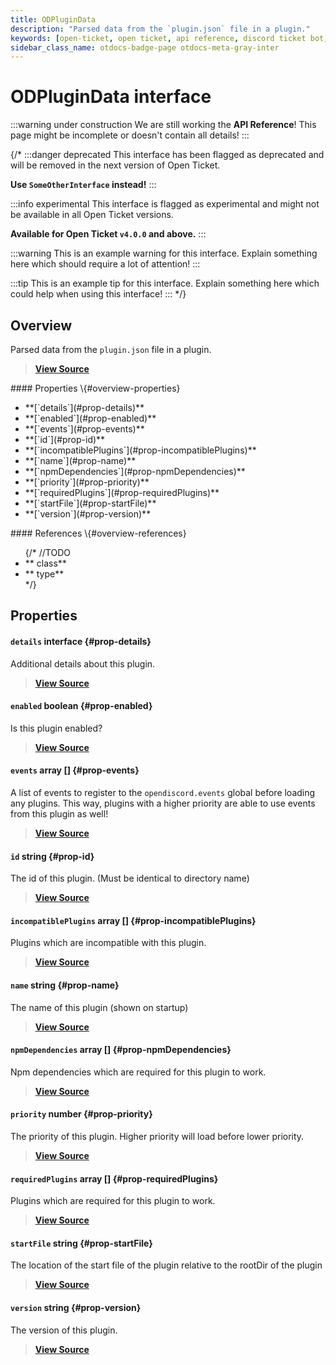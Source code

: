 ```yaml
---
title: ODPluginData
description: "Parsed data from the `plugin.json` file in a plugin."
keywords: [open-ticket, open ticket, api reference, discord ticket bot, interface]
sidebar_class_name: otdocs-badge-page otdocs-meta-gray-inter
---
```

<head>
    <link rel="apple-touch-icon" href="/img/logo_vertical.png"/>
</head>

# ODPluginData <M color="gray">interface</M>

:::warning under construction
We are still working the **API Reference**! This page might be incomplete or doesn't contain all details!
:::

{/*
:::danger deprecated
This interface has been flagged as deprecated and will be removed in the next version of Open Ticket.

**Use `SomeOtherInterface` instead!**
:::

:::info experimental
This interface is flagged as experimental and might not be available in all Open Ticket versions.

**Available for Open Ticket `v4.0.0` and above.**
:::

:::warning
This is an example warning for this interface. Explain something here which should require a lot of attention!
:::

:::tip
This is an example tip for this interface. Explain something here which could help when using this interface!
:::
*/}

## Overview
Parsed data from the `plugin.json` file in a plugin.

> [**View Source**](https://otgithub.dj-dj.be/tree/main/src/core/api/modules/plugin.ts#L49)

<FlexHorizontal>
<div style={{width:"50%"}}>
    #### Properties \{#overview-properties}
    <ul>
        <li>**[`details`](#prop-details)**</li>
        <li>**[`enabled`](#prop-enabled)**</li>
        <li>**[`events`](#prop-events)**</li>
        <li>**[`id`](#prop-id)**</li>
        <li>**[`incompatiblePlugins`](#prop-incompatiblePlugins)**</li>
        <li>**[`name`](#prop-name)**</li>
        <li>**[`npmDependencies`](#prop-npmDependencies)**</li>
        <li>**[`priority`](#prop-priority)**</li>
        <li>**[`requiredPlugins`](#prop-requiredPlugins)**</li>
        <li>**[`startFile`](#prop-startFile)**</li>
        <li>**[`version`](#prop-version)**</li>
    </ul>
</div>
<div style={{width:"50%"}}>
    #### References \{#overview-references}
    <ul>
        {/*
        //TODO
        <li>**<code><ApiUrl url="class:ODId" label="api.ODId"/></code> <M color="purple">class</M>**</li>
        <li>**<code><ApiUrl url="type:ODExampleType" label="api.ODExampleType"/></code> <M color="brown">type</M>**</li>
        */}
    </ul>
</div>
</FlexHorizontal>

## Properties
<Divider></Divider>
#### `details` <M color="gray">interface</M> <ApiBlock><ApiUrl url="interface:ODPluginDetails" label="api.ODPluginDetails"/></ApiBlock> \{#prop-details}
Additional details about this plugin.

> [**View Source**](https://otgithub.dj-dj.be/tree/main/src/core/api/modules/plugin.ts#L74)

<Divider></Divider>
#### `enabled` <M color="red">boolean</M> <ApiBlock><ApiUrl url="js:boolean" label="boolean"/></ApiBlock> \{#prop-enabled}
Is this plugin enabled?

> [**View Source**](https://otgithub.dj-dj.be/tree/main/src/core/api/modules/plugin.ts#L60)

<Divider></Divider>
#### `events` <M color="pink">array</M> <ApiBlock><ApiUrl url="js:string" label="string"/>[]</ApiBlock> \{#prop-events}
A list of events to register to the `opendiscord.events` global before loading any plugins. This way, plugins with a higher priority are able to use events from this plugin as well!

> [**View Source**](https://otgithub.dj-dj.be/tree/main/src/core/api/modules/plugin.ts#L64)

<Divider></Divider>
#### `id` <M color="blue">string</M> <ApiBlock><ApiUrl url="js:string" label="string"/></ApiBlock> \{#prop-id}
The id of this plugin. (Must be identical to directory name)

> [**View Source**](https://otgithub.dj-dj.be/tree/main/src/core/api/modules/plugin.ts#L53)

<Divider></Divider>
#### `incompatiblePlugins` <M color="pink">array</M> <ApiBlock><ApiUrl url="js:string" label="string"/>[]</ApiBlock> \{#prop-incompatiblePlugins}
Plugins which are incompatible with this plugin.

> [**View Source**](https://otgithub.dj-dj.be/tree/main/src/core/api/modules/plugin.ts#L71)

<Divider></Divider>
#### `name` <M color="blue">string</M> <ApiBlock><ApiUrl url="js:string" label="string"/></ApiBlock> \{#prop-name}
The name of this plugin (shown on startup)

> [**View Source**](https://otgithub.dj-dj.be/tree/main/src/core/api/modules/plugin.ts#L51)

<Divider></Divider>
#### `npmDependencies` <M color="pink">array</M> <ApiBlock><ApiUrl url="js:string" label="string"/>[]</ApiBlock> \{#prop-npmDependencies}
Npm dependencies which are required for this plugin to work.

> [**View Source**](https://otgithub.dj-dj.be/tree/main/src/core/api/modules/plugin.ts#L67)

<Divider></Divider>
#### `priority` <M color="green">number</M> <ApiBlock><ApiUrl url="js:number" label="number"/></ApiBlock> \{#prop-priority}
The priority of this plugin. Higher priority will load before lower priority.

> [**View Source**](https://otgithub.dj-dj.be/tree/main/src/core/api/modules/plugin.ts#L62)

<Divider></Divider>
#### `requiredPlugins` <M color="pink">array</M> <ApiBlock><ApiUrl url="js:string" label="string"/>[]</ApiBlock> \{#prop-requiredPlugins}
Plugins which are required for this plugin to work.

> [**View Source**](https://otgithub.dj-dj.be/tree/main/src/core/api/modules/plugin.ts#L69)

<Divider></Divider>
#### `startFile` <M color="blue">string</M> <ApiBlock><ApiUrl url="js:string" label="string"/></ApiBlock> \{#prop-startFile}
The location of the start file of the plugin relative to the rootDir of the plugin

> [**View Source**](https://otgithub.dj-dj.be/tree/main/src/core/api/modules/plugin.ts#L57)

<Divider></Divider>
#### `version` <M color="blue">string</M> <ApiBlock><ApiUrl url="js:string" label="string"/></ApiBlock> \{#prop-version}
The version of this plugin.

> [**View Source**](https://otgithub.dj-dj.be/tree/main/src/core/api/modules/plugin.ts#L55)

<Divider></Divider>
